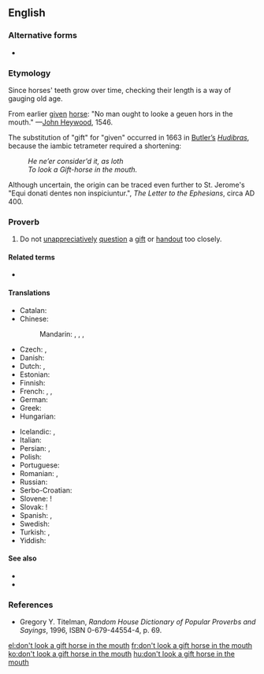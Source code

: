{{was wotd|2009|December|17}}
==English==

===Alternative forms===
* {{l|en|never look a gift horse in the mouth}}

===Etymology===
Since horses' teeth grow over time, checking their length is a way of gauging old age.

From earlier [[given]] [[horse]]: "No man ought to looke a geuen hors in the mouth." —[[w:John Heywood|John Heywood]], 1546.

The substitution of "gift" for "given" occurred in 1663 in [[w:Samuel Butler (poet)|Butler’s]] ''[[w:Hudibras|Hudibras]]'', because the iambic tetrameter required a shortening:
: ''He ne’er consider'd it, as loth''
: ''To look a Gift-horse in the mouth.''

Although uncertain, the origin can be traced even further to St. Jerome's "Equi donati dentes non inspiciuntur.", ''The Letter to the Ephesians'', circa AD 400.

===Proverb===
{{head|en|proverb|head=[[don't]] [[look]] a [[gift]] [[horse]] [[in]] [[the]] [[mouth]]}}

# Do not [[unappreciatively]] [[question]] a [[gift]] or [[handout]] too closely.

====Related terms====
* {{l|en|long in the tooth}}

====Translations====
{{trans-top|a phrase referring to unappreciatively questioning of a gift or handout too closely}}
* Catalan: {{t|ca|a cavall regalat, no li miris el dentat}}
* Chinese:
*: Mandarin: {{t|cmn|[[不要]][[對]][[禮物]][[吹毛求疵]]|sc=Hani}}, {{t|cmn|[[不要]][[对]][[礼物]][[吹毛求疵]]|tr=bùyào duì lǐwù chuīmáoqiúcī|sc=Hani}}, {{t|cmn|[[不要]][[對]][[禮物]][[挑三揀四]]|sc=Hani}}, {{t|cmn|[[不要]][[对]][[礼物]][[挑三拣四]]|tr=bùyào duì lǐwù tiāosānjiǎnsì|sc=Hani}}
* Czech: {{t|cs|darovanému koni na zuby nekoukej}}, {{t|cs|darovanému koni na zuby nehleď}}
* Danish: {{t|da|sku ikke en given hest i munden}}
* Dutch: {{t|nl|een gegeven paard niet in de bek kijken}}, {{t|nl|Men moet een gegeven paard niet in de bek kijken}}
* Estonian: {{t|et|kingitud hobuse suhu ei vaadata}}
* Finnish: {{t|fi|lahjahevosen suuhun ei saa katsoa}}
* French: {{t|fr|à cheval donné, on ne regarde pas la bouche}}, {{t+|fr|à cheval donné on ne regarde pas les dents}}, {{t+|fr|à cheval donné on ne regarde pas la bride}}
* German: {{t+|de|einem geschenkten Gaul schaut man nicht ins Maul}}
* Greek: {{t|el|του χαρίζανε γάιδαρο και τον κοίταζε στα δόντια|sc=Grek}}
* Hungarian: {{t+|hu|ajándék lónak ne nézd a fogát}}
{{trans-mid}}
* Icelandic: {{qualifier|look a gift horse in the mouth}} {{t|is|kunna ekki gott að meta}}, {{qualifier|don't look a gift horse in the mouth}} {{t|is|vanþakklátur|m|alt=ekki vera vanþakklátur}}
* Italian: {{t|it|a caval donato non si guarda in bocca}}
* Persian: {{t-check|fa|دندونای اسب پیشکش رو نمی شمورند}}, {{t|fa|دندون اسب پیشکشی رو نمی‌شمرند.|sc=fa-Arab}}
* Polish: {{t|pl|darowanemu koniowi nie zagląda się w zęby}}
* Portuguese: {{t|pt|a cavalo dado não se olha os dentes}}
* Romanian: {{t|ro|calul de dar nu se caută la dinți}}, {{t|ro|calul de dar nu se caută în gură}}
* Russian: {{t+|ru|дарёному коню́ в зу́бы не смо́трят}}
* Serbo-Croatian: {{t|sh|poklonjenom konju se ne gleda u zube}}
* Slovene: {{t|sl|podarjenemu konju se ne gleda v zobe}}!
* Slovak: {{t|sk|darovanému koňovi sa na zuby nepozeraj}}!
* Spanish: {{t|es|a caballo regalado no se le miran los dientes}}, {{t|es|a caballo regalado no le mires el diente}}
* Swedish: {{t|sv|skåda inte en given häst i munnen}}
* Turkish: {{t|tr|üzümünü ye bağını sorma}}, {{t|tr|hediye atın dişine bakılmaz}}
* Yiddish: {{t|yi|אַ געשענקט פֿערד קוקט מען נישט אין די צײנער|tr=a geshenkt ferd kukt men nisht in di tseyner|sc=Hebr}}
{{trans-bottom}}

====See also====
* {{l|en|beggars can't be choosers}}
* {{l|en|Trojan horse}}

===References===
* Gregory Y. Titelman, ''Random House Dictionary of Popular Proverbs and Sayings'', 1996, ISBN 0-679-44554-4, p. 69.

[[el:don't look a gift horse in the mouth]]
[[fr:don't look a gift horse in the mouth]]
[[ko:don't look a gift horse in the mouth]]
[[hu:don't look a gift horse in the mouth]]